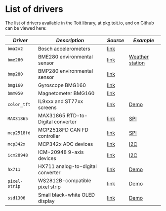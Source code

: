 # List of drivers

The list of drivers available in the [Toit library](https://libs.toit.io/drivers/library-summary), at [pkg.toit.io](https://pkg.toit.io), and on Github can be viewed here:

| _Driver_      | _Description_                     | _Source_                                                                                           | _Example_                                                                                     |
| ------------- | --------------------------------- | -------------------------------------------------------------------------------------------------- | --------------------------------------------------------------------------------------------- |
| `bma2x2`      | Bosch accelerometers              | [link](https://libs.toit.io/drivers/bma2x2/class-Bma2x2)                                           |                                                                                               |
| `bme280`      | BME280 environmental sensor       | [link](https://pkg.toit.io/package/github.com%2Ftoitware%2Fbme280-driver@v1.0.0)                   | [Weather station](https://github.com/toitware/bme280_post)                                    |
| `bmp280`      | BMP280 environmental sensor       | [link](https://pkg.toit.io/package/bmp280&url=github.com%2Fharshkc03%2Fbmp280-driver&index=latest) |                                                                                               |
| `bmg160`      | Gyroscope BMG160                  | [link](https://libs.toit.io/drivers/bmg160/class-Bmg160)                                           |                                                                                               |
| `bmm050`      | Magnetometer BMG160               | [link](https://libs.toit.io/drivers/bmm050/class-Bmm050)                                           |                                                                                               |
| `color_tft`   | IL9xxx and ST77xx screens         | [link](https://github.com/toitware/toit-color-tft)                                                 | [Demo](https://github.com/toitware/toit-color-tft/blob/main/examples/tft_demo.toit)           |
| `MAX31865`    | MAX31865 RTD-to-Digital converter | [link](https://github.com/toitware/max31865-driver)                                                | [SPI](https://github.com/toitware/max31865-driver/blob/main/examples/main.toit)               |
| `mcp2518fd`   | MCP2518FD CAN FD controller       | [link](https://github.com/toitware/mcp2518fd-driver)                                               | [SPI](https://github.com/toitware/mcp2518fd-driver/blob/main/example/spi.toit)                |
| `mcp342x`     | MCP342x ADC devices               | [link](https://github.com/toitware/mcp342x-driver)                                                 | [I2C](https://github.com/toitware/mcp342x-driver/blob/main/examples/main.toit)                |
| `icm20948`    | ICM-20948 9-axis devices          | [link](https://github.com/toitware/icm20948-driver)                                                | [I2C](https://github.com/toitware/icm20948-driver/blob/main/examples/accel_gyro.toit)         |
| `hx711`       | HX711 analog-to-digital converter | [link](https://pkg.toit.io/package/github.com%2Ftoitware%2Ftoit-hx711@v0.0.1)                      | [Demo](https://github.com/toitware/toit-hx711/blob/main/examples/print_measurements.toit)     |
| `pixel-strip` | WS2812B-compatible pixel strip    | [link](https://pkg.toit.io/package/github.com%2Ftoitware%2Ftoit-pixel-strip@v0.0.4)                | [Demo](https://github.com/toitware/toit-pixel-strip/blob/main/examples/bouncing_sparks.toit)  |
| `ssd1306`     | Small black-white OLED display    | [link](https://pkg.toit.io/package/github.com%2Ftoitware%2Ftoit-ssd1306@v1.0.1)                    | [Demo](https://github.com/toitware/toit-ssd1306/blob/main/examples/ssd1306_display_logo.toit) |
